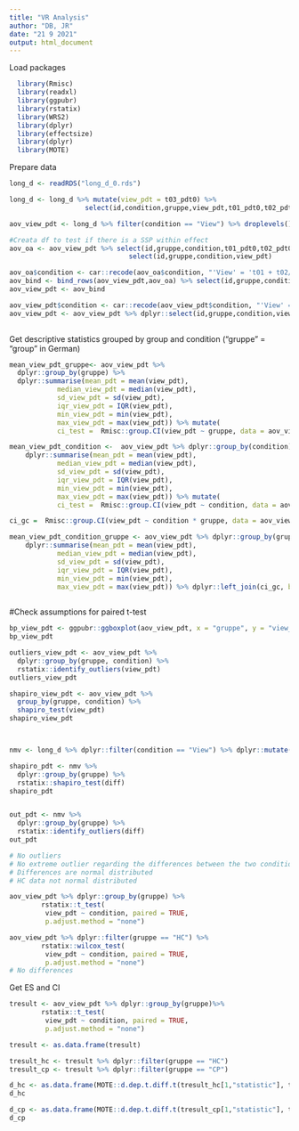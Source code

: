 ---
title: "VR Analysis"
author: "DB, JR"
date: "21 9 2021"
output: html_document
---



Load packages
```{r echo=TRUE, message=FALSE, warning=FALSE}
  library(Rmisc) 
  library(readxl)
  library(ggpubr) 
  library(rstatix) 
  library(WRS2)
  library(dplyr) 
  library(effectsize)
  library(dplyr)
  library(MOTE)
```

Prepare data
```{r}
long_d <- readRDS("long_d_0.rds")

long_d <- long_d %>% mutate(view_pdt = t03_pdt0) %>%
                   select(id,condition,gruppe,view_pdt,t01_pdt0,t02_pdt0)

aov_view_pdt <- long_d %>% filter(condition == "View") %>% droplevels()

#Creata df to test if there is a SSP within effect
aov_oa <- aov_view_pdt %>% select(id,gruppe,condition,t01_pdt0,t02_pdt0) %>% mutate(view_pdt = (t01_pdt0 + t02_pdt0)/2) %>%
                              select(id,gruppe,condition,view_pdt)

aov_oa$condition <- car::recode(aov_oa$condition, "'View' = 't01 + t02/2'")  
aov_bind <- bind_rows(aov_view_pdt,aov_oa) %>% select(id,gruppe,condition,view_pdt)
aov_view_pdt <- aov_bind

aov_view_pdt$condition <- car::recode(aov_view_pdt$condition, "'View' = 'Spat Sum'")  
aov_view_pdt <- aov_view_pdt %>% dplyr::select(id,gruppe,condition,view_pdt)
 
```


Get descriptive statistics grouped by group and condition
("gruppe" = "group" in German) 
```{r}
mean_view_pdt_gruppe<- aov_view_pdt %>%
  dplyr::group_by(gruppe) %>%
  dplyr::summarise(mean_pdt = mean(view_pdt),
            median_view_pdt = median(view_pdt),
            sd_view_pdt = sd(view_pdt),
            iqr_view_pdt = IQR(view_pdt),
            min_view_pdt = min(view_pdt),
            max_view_pdt = max(view_pdt)) %>% mutate(
            ci_test =  Rmisc::group.CI(view_pdt ~ gruppe, data = aov_view_pdt, ci = .95))

mean_view_pdt_condition <-  aov_view_pdt %>% dplyr::group_by(condition) %>%
    dplyr::summarise(mean_pdt = mean(view_pdt),
            median_view_pdt = median(view_pdt),
            sd_view_pdt = sd(view_pdt),
            iqr_view_pdt = IQR(view_pdt),
            min_view_pdt = min(view_pdt),
            max_view_pdt = max(view_pdt)) %>% mutate(
            ci_test =  Rmisc::group.CI(view_pdt ~ condition, data = aov_view_pdt, ci = .95))

ci_gc =  Rmisc::group.CI(view_pdt ~ condition * gruppe, data = aov_view_pdt, ci = .95)

mean_view_pdt_condition_gruppe <- aov_view_pdt %>% dplyr::group_by(gruppe, condition) %>%
    dplyr::summarise(mean_pdt = mean(view_pdt),
            median_view_pdt = median(view_pdt),
            sd_view_pdt = sd(view_pdt),
            iqr_view_pdt = IQR(view_pdt),
            min_view_pdt = min(view_pdt),
            max_view_pdt = max(view_pdt)) %>% dplyr::left_join(ci_gc, by = c("gruppe","condition"))
           
```

#Check assumptions for paired t-test
```{r}
bp_view_pdt <- ggpubr::ggboxplot(aov_view_pdt, x = "gruppe", y = "view_pdt", color = "condition", palette = "jco" , add = c("mean_se"))
bp_view_pdt

outliers_view_pdt <- aov_view_pdt %>%
  dplyr::group_by(gruppe, condition) %>%
  rstatix::identify_outliers(view_pdt)
outliers_view_pdt

shapiro_view_pdt <- aov_view_pdt %>%
  group_by(gruppe, condition) %>%
  shapiro_test(view_pdt)
shapiro_view_pdt



nmv <- long_d %>% dplyr::filter(condition == "View") %>% dplyr::mutate(diff = view_pdt-((t01_pdt0 + t02_pdt0)/2))

shapiro_pdt <- nmv %>%
  dplyr::group_by(gruppe) %>%
  rstatix::shapiro_test(diff)
shapiro_pdt


out_pdt <- nmv %>%
  dplyr::group_by(gruppe) %>%
  rstatix::identify_outliers(diff)
out_pdt

# No outliers 
# No extreme outlier regarding the differences between the two conditions 
# Differences are normal distributed
# HC data not normal distributed
```

```{r}
aov_view_pdt %>% dplyr::group_by(gruppe) %>%
        rstatix::t_test(
         view_pdt ~ condition, paired = TRUE, 
         p.adjust.method = "none")

```

```{r}
aov_view_pdt %>% dplyr::filter(gruppe == "HC") %>%
        rstatix::wilcox_test(
         view_pdt ~ condition, paired = TRUE, 
         p.adjust.method = "none")
# No differences
```












Get ES and CI
```{r}
tresult <- aov_view_pdt %>% dplyr::group_by(gruppe)%>%
        rstatix::t_test(
         view_pdt ~ condition, paired = TRUE, 
         p.adjust.method = "none")

tresult <- as.data.frame(tresult)

tresult_hc <- tresult %>% dplyr::filter(gruppe == "HC")
tresult_cp <- tresult %>% dplyr::filter(gruppe == "CP")

d_hc <- as.data.frame(MOTE::d.dep.t.diff.t(tresult_hc[1,"statistic"], tresult_hc[1,"n1"], a = 0.05)) %>% mutate(gruppe = "HC")
d_hc

d_cp <- as.data.frame(MOTE::d.dep.t.diff.t(tresult_cp[1,"statistic"], tresult_cp[1,"n1"], a = 0.05)) %>% mutate(gruppe = "CP")
d_cp

```





